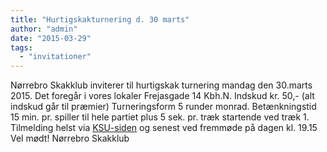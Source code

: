 ```yaml
---
title: "Hurtigskakturnering d. 30 marts"
author: "admin"
date: "2015-03-29"
tags: 
  - "invitationer"
---
```


Nørrebro Skakklub inviterer til hurtigskak turnering mandag den 30.marts 2015. Det foregår i vores lokaler Frejasgade 14 Kbh.N. Indskud kr. 50,- (alt indskud går til præmier) Turneringsform 5 runder monrad. Betænkningstid 15 min. pr. spiller til hele partiet plus 5 sek. pr. træk startende ved træk 1. Tilmelding helst via [KSU-siden](http://ksu.dk/kalender/dotnet/viskalender.aspx?id=1462) og senest ved fremmøde på dagen kl. 19.15 Vel mødt! Nørrebro Skakklub
